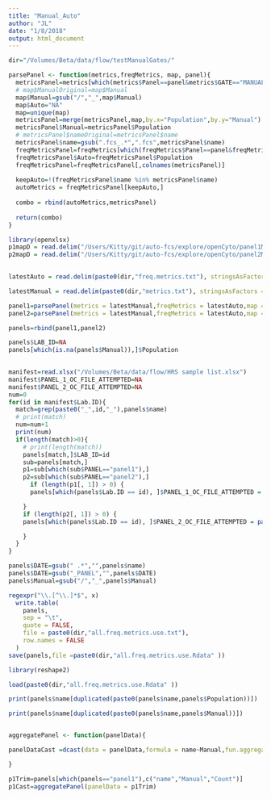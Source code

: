```yaml
---
title: "Manual_Auto"
author: "JL"
date: "1/8/2018"
output: html_document
---
```

```r

dir="/Volumes/Beta/data/flow/testManualGates/"

parsePanel <- function(metrics,freqMetrics, map, panel){
  metricsPanel=metrics[which(metrics$Panel==panel&metrics$GATE=="MANUAL"),]
  # map$ManualOriginal=map$Manual
  map$Manual=gsub("/","_",map$Manual)
  map$Auto="NA"
  map=unique(map)
  metricsPanel=merge(metricsPanel,map,by.x="Population",by.y="Manual")
  metricsPanel$Manual=metricsPanel$Population
  # metricsPanel$nameOriginal=metricsPanel$name
  metricsPanel$name=gsub(".fcs_.*",".fcs",metricsPanel$name)
  freqMetricsPanel=freqMetrics[which(freqMetrics$Panel==panel&freqMetrics$GATE=="AUTOMATIC"),]
  freqMetricsPanel$Auto=freqMetricsPanel$Population
  freqMetricsPanel=freqMetricsPanel[,colnames(metricsPanel)]
  
  keepAuto=!(freqMetricsPanel$name %in% metricsPanel$name)
  autoMetrics = freqMetricsPanel[keepAuto,]
  
  combo = rbind(autoMetrics,metricsPanel)
  
  return(combo)
}

```



```r
library(openxlsx)
p1mapD = read.delim("/Users/Kitty/git/auto-fcs/explore/openCyto/panel1Map.txt", stringsAsFactors = FALSE, sep = "\t")
p2mapD = read.delim("/Users/Kitty/git/auto-fcs/explore/openCyto/panel2Map.txt", stringsAsFactors = FALSE, sep = "\t")
  

latestAuto = read.delim(paste0(dir,"freq.metrics.txt"), stringsAsFactors = FALSE)

latestManual = read.delim(paste0(dir,"metrics.txt"), stringsAsFactors = FALSE)

panel1=parsePanel(metrics = latestManual,freqMetrics = latestAuto,map = p1mapD,panel = "panel1")
panel2=parsePanel(metrics = latestManual,freqMetrics = latestAuto,map = p2mapD,panel = "panel2")

panels=rbind(panel1,panel2)

panels$LAB_ID=NA
panels[which(is.na(panels$Manual)),]$Population
 

manifest=read.xlsx("/Volumes/Beta/data/flow/HRS sample list.xlsx")
manifest$PANEL_1_OC_FILE_ATTEMPTED=NA
manifest$PANEL_2_OC_FILE_ATTEMPTED=NA
num=0
for(id in manifest$Lab.ID){
  match=grep(paste0("_",id,"_"),panels$name)
  # print(match)
  num=num+1
  print(num)
  if(length(match)>0){
    # print(length(match))
    panels[match,]$LAB_ID=id
    sub=panels[match,]
    p1=sub[which(sub$PANEL=="panel1"),]
    p2=sub[which(sub$PANEL=="panel2"),]
      if (length(p1[, 1]) > 0) {
      panels[which(panels$Lab.ID == id), ]$PANEL_1_OC_FILE_ATTEMPTED = paste(p1$FILE,collapse = ";")

    }
    if (length(p2[, 1]) > 0) {
    panels[which(panels$Lab.ID == id), ]$PANEL_2_OC_FILE_ATTEMPTED = paste(p2$FILE,collapse = ";")

    }
  }
}

panels$DATE=gsub(" .*","",panels$name)
panels$DATE=gsub("_PANEL","",panels$DATE)
panels$Manual=gsub("/","_",panels$Manual)

regexpr("\\.[^\\.]*$", x)
  write.table(
    panels,
    sep = "\t",
    quote = FALSE,
    file = paste0(dir,"all.freq.metrics.use.txt"),
    row.names = FALSE
  ) 
save(panels,file =paste0(dir,"all.freq.metrics.use.Rdata" ))

```


```r
library(reshape2)

load(paste0(dir,"all.freq.metrics.use.Rdata" ))

print(panels$name[duplicated(paste0(panels$name,panels$Population))])

print(panels$name[duplicated(paste0(panels$name,panels$Manual))])


aggregatePanel <- function(panelData){

panelDataCast =dcast(data = panelData,formula = name~Manual,fun.aggregate=sum,value.var = "Count")

}

p1Trim=panels[which(panels=="panel1"),c("name","Manual","Count")]
p1Cast=aggregatePanel(panelData = p1Trim)


```



